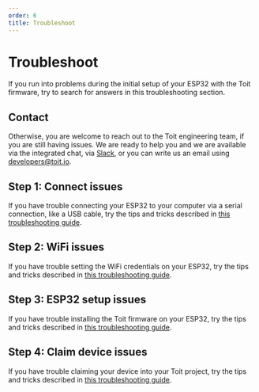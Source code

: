 ```yaml
---
order: 6
title: Troubleshoot
---
```


# Troubleshoot

If you run into problems during the initial setup of your ESP32 with the Toit firmware, try to search for answers in this troubleshooting section.

## Contact

Otherwise, you are welcome to reach out to the Toit engineering team, if you are still having issues. We are ready to help you and we are available via the integrated chat, via [Slack](https://chat.toit.io), or you can write us an email using developers@toit.io.

## Step 1: Connect issues

If you have trouble connecting your ESP32 to your computer via a serial connection, like a USB cable, try the tips and tricks described in [this troubleshooting guide](./serialtroubleshoot).

## Step 2: WiFi issues

If you have trouble setting the WiFi credentials on your ESP32, try the tips and tricks described in [this troubleshooting guide](./wifitroubleshoot).

## Step 3: ESP32 setup issues

If you have trouble installing the Toit firmware on your ESP32, try the tips and tricks described in [this troubleshooting guide](./setuptroubleshoot).

## Step 4: Claim device issues

If you have trouble claiming your device into your Toit project, try the tips and tricks described in [this troubleshooting guide](./claimtroubleshoot).
